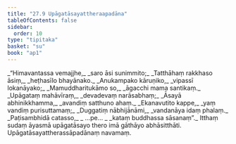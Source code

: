 ```yaml
---
title: "27.9 Upāgatāsayattheraapadāna"
tableOfContents: false
sidebar:
  order: 10
type: "tipitaka"
basket: "su"
book: "ap1"
---
```



<DynamicBreadcrumb />

<Division number="34" book="ap1">

<Paragraph number="3207" type="verses" book="ap1">
_“Himavantassa vemajjhe,_  
_saro āsi sunimmito;_  
_Tatthāhaṃ rakkhaso āsiṃ,_  
_heṭhasīlo bhayānako._  

</Paragraph>

</Division>
<Division number="35" book="ap1">

<Paragraph number="3208" type="verses" book="ap1">
_Anukampako kāruṇiko,_  
_vipassī lokanāyako;_  
_Mamuddharitukāmo so,_  
_āgacchi mama santikaṃ._  

</Paragraph>

</Division>
<Division number="36" book="ap1">

<Paragraph number="3209" type="verses" book="ap1">
_Upāgataṃ mahāvīraṃ,_  
_devadevaṃ narāsabhaṃ;_  
_Āsayā abhinikkhamma,_  
_avandiṃ satthuno ahaṃ._  

</Paragraph>

</Division>
<Division number="37" book="ap1">

<Paragraph number="3210" type="verses" book="ap1">
_Ekanavutito kappe,_  
_yaṃ vandiṃ purisuttamaṃ;_  
_Duggatiṃ nābhijānāmi,_  
_vandanāya idaṃ phalaṃ._  

</Paragraph>

</Division>
<Division number="38" book="ap1">

<Paragraph number="3211" type="verses" book="ap1">
_Paṭisambhidā catasso,_  
_ …pe… _  
_kataṃ buddhassa sāsanaṃ”._  

</Paragraph>

<Paragraph number="3212" book="ap1">
Itthaṃ sudaṃ āyasmā upāgatāsayo thero imā gāthāyo abhāsitthāti.

</Paragraph>
</Division>

<Paragraph number="3213" type="center" book="ap1">
Upāgatāsayattherassāpadānaṃ navamaṃ.
</Paragraph>